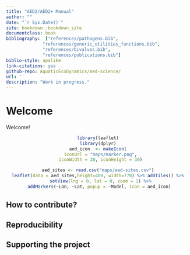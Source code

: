 ```yaml
---
title: "AED2/AED2+ Manual"
author: ""
date: "`r Sys.Date()`"
site: bookdown::bookdown_site
documentclass: book
bibliography:  ["references/pathogens.bib",
              "references/generic_utilities_functions.bib",
              "references/bivalves.bib",
              "references/publications.bib"]
biblio-style: apalike
link-citations: yes
github-repo: AquaticEcoDynamics/aed-science/
url: ''
description: "Work in progress."
---
```


# Welcome{-}

Welcome!
<br>

<center>
```r
library(leaflet)
library(dplyr)
aed_icon  <- makeIcon(
  iconUrl = "maps/marker.png",
  iconWidth = 30, iconHeight = 30)

aed_sites <- read.csv("maps/aed-sites.csv")
leaflet(data = aed_sites,height=400, width=770) %>% addTiles() %>%
  setView(lng = 0, lat = 0, zoom = 1) %>%
  addMarkers(~Lon, ~Lat, popup = ~Model, icon = aed_icon) 
```
</center>

## How to contribute?{-}

## Reproducibility{-}

## Supporting the project{-}